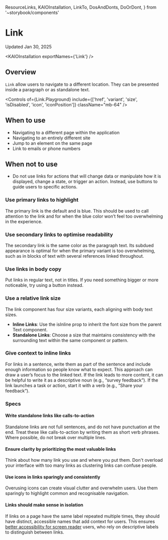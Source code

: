   ResourceLinks,
  KAIOInstallation,
  LinkTo,
  DosAndDonts,
  DoOrDont,
} from '~storybook/components'

<Meta title="Components/Link/Usage Guidelines" />

# Link

Updated Jan 30, 2025

<ResourceLinks
  sourceCode="https://github.com/cultureamp/kaizen-design-system/tree/main/packages/components/src/Link"
  figma="https://www.figma.com/design/FWIOtGjpv9z0by95j1SgP0/Link?node-id=273-4107"
  apiSpecification="/?path=/docs/components-link-api-specification--docs"
/>

<KAIOInstallation exportNames={'Link'} />

## Overview

`Link` allow users to navigate to a different location. They can be presented inside a paragraph or as standalone text.

<Canvas of={Link.Playground} />

<Controls
  of={Link.Playground}
  include={['href', 'variant', 'size', 'isDisabled', 'icon', 'iconPosition']}
  className="mb-64"
/>

## When to use

- Navigating to a different page within the application
- Navigating to an entirely different site
- Jump to an element on the same page
- Link to emails or phone numbers

## When not to use

- Do not use links for actions that will change data or manipulate how it is displayed, change a state, or trigger an action. Instead, use buttons to guide users to specific actions.

### Use primary links to highlight

The primary link is the default and is blue. This should be used to call attention to the link and for when the blue color won’t feel too overwhelming in the experience.

### Use secondary links to optimise readability

The secondary link is the same color as the paragraph text. Its subdued appearance is optimal for when the primary variant is too overwhelming, such as in blocks of text with several references linked throughout.

### Use links in body copy

Put links in regular text, not in titles. If you need something bigger or more noticeable, try using a button instead.

### Use a relative link size

The link component has four size variants, each aligning with body text sizes.
- **Inline Links**: Use the isInline prop to inherit the font size from the parent Text component.
- **Standalone Links**: Choose a size that maintains consistency with the surrounding text within the same component or pattern.

### Give context to inline links

For links in a sentence, write them as part of the sentence and include enough information so people know what to expect. This approach can draw a user’s focus to the linked text. If the link leads to more content, it can be helpful to write it as a descriptive noun (e.g., “survey feedback”). If the link launches a task or action, start it with a verb (e.g., “Share your feedback”).

### Specs

#### Write standalone links like calls-to-action

Standalone links are not full sentences, and do not have punctuation at the end. Treat these like calls-to-action by writing them as short verb phrases. Where possible, do not break over multiple lines.

<DosAndDonts>
  <DoOrDont story={Link.StandaloneLinkDo} />
  <DoOrDont story={Link.StandaloneLinkDont} isDont />
</DosAndDonts>

#### Ensure clarity by prioritizing the most valuable links

Think about how many link you use and where you put them. Don't overload your interface with too many links as clustering links can confuse people.

<DosAndDonts>
  <DoOrDont story={Link.OneLinkInSentence} />
  <DoOrDont story={Link.FiveLinksInSentence} isDont />
</DosAndDonts>

#### Use icons in links sparingly and consistently

Overusing icons can create visual clutter and overwhelm users. Use them sparingly to highlight common and recognisable navigation.

<DosAndDonts>
  <DoOrDont story={Link.ExternalIconLink} />
  <DoOrDont story={Link.RandomIconLink} isDont />
</DosAndDonts>

#### Links should make sense in isolation

If links on a page have the same label repeated multiple times, they should have distinct, accessible names that add context for users. This ensures [better accessibility for screen reader](https://cultureamp.atlassian.net/wiki/spaces/PA/pages/3240099910/Buttons+and+link+labels+make+sense+in+isolation) users, who rely on descriptive labels to distinguish between links.

<DosAndDonts>
  <DoOrDont story={Link.DistinctNamedLink} />
  <DoOrDont story={Link.GenericNamedLink} isDont />
</DosAndDonts>
